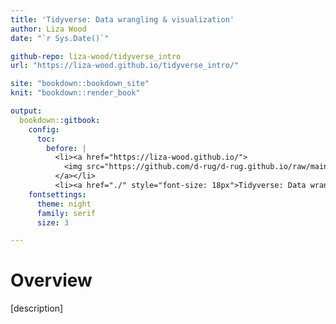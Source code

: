 ```yaml
---
title: 'Tidyverse: Data wrangling & visualization'
author: Liza Wood
date: "`r Sys.Date()`"

github-repo: liza-wood/tidyverse_intro
url: "https://liza-wood.github.io/tidyverse_intro/"

site: "bookdown::bookdown_site"
knit: "bookdown::render_book"

output:
  bookdown::gitbook:
    config:
      toc:
        before: |
          <li><a href="https://liza-wood.github.io/">
            <img src="https://github.com/d-rug/d-rug.github.io/raw/main/DRUG_final_cobalt.png" style="height: 100%; width: 100%; object-fit: contain" />
          </a></li>
          <li><a href="./" style="font-size: 18px">Tidyverse: Data wrangling & visualization</a></li>
    fontsettings:
      theme: night
      family: serif
      size: 3

---
```


# Overview {-}

[description]
